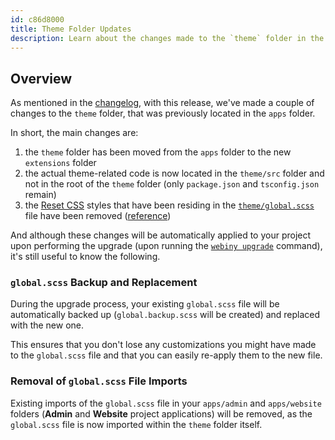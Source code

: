 ```yaml
---
id: c86d8000
title: Theme Folder Updates
description: Learn about the changes made to the `theme` folder in the Webiny v5.40.0 release.
---
```



## Overview

As mentioned in the [changelog](/docs/release-notes/5.40.0/changelog#theme-folder-changes-4135-4138), with this release, we've made a couple of changes to the `theme` folder, that was previously located in the `apps` folder.

In short, the main changes are:

1. the `theme` folder has been moved from the `apps` folder to the new `extensions` folder
2. the actual theme-related code is now located in the `theme/src` folder and not in the root of the `theme` folder (only `package.json` and `tsconfig.json` remain)
3. the [Reset CSS](https://meyerweb.com/eric/tools/css/reset/) styles that have been residing in the [`theme/global.scss`](https://github.com/webiny/webiny-js/blob/v5.39.6/apps/theme/global.scss) file have been removed ([reference](https://github.com/webiny/webiny-js/blob/v5.39.6/apps/theme/global.scss#L4-L53))

And although these changes will be automatically applied to your project upon performing the upgrade (upon running the [`webiny upgrade`](#) command), it's still useful to know the following.

### `global.scss` Backup and Replacement

During the upgrade process, your existing `global.scss` file will be automatically backed up (`global.backup.scss` will be created) and replaced with the new one.

This ensures that you don't lose any customizations you might have made to the `global.scss` file and that you can easily re-apply them to the new file.

### Removal of `global.scss` File Imports

Existing imports of the `global.scss` file in your `apps/admin` and `apps/website` folders (**Admin** and **Website** project applications) will be removed, as the `global.scss` file is now imported within the `theme` folder itself.
